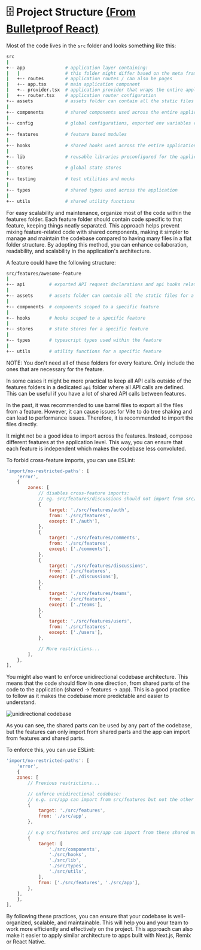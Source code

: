 # 🗄️ Project Structure [(From Bulletproof React)](https://github.com/alan2207/bulletproof-react/blob/master/docs/project-structure.md)

Most of the code lives in the `src` folder and looks something like this:

```sh
src
|
+-- app               # application layer containing:
|   |                 # this folder might differ based on the meta framework used
|   +-- routes        # application routes / can also be pages
|   +-- app.tsx       # main application component
|   +-- provider.tsx  # application provider that wraps the entire application with different global providers - this might also differ based on meta framework used
|   +-- router.tsx    # application router configuration
+-- assets            # assets folder can contain all the static files such as images, fonts, etc.
|
+-- components        # shared components used across the entire application
|
+-- config            # global configurations, exported env variables etc.
|
+-- features          # feature based modules
|
+-- hooks             # shared hooks used across the entire application
|
+-- lib               # reusable libraries preconfigured for the application
|
+-- stores            # global state stores
|
+-- testing           # test utilities and mocks
|
+-- types             # shared types used across the application
|
+-- utils             # shared utility functions
```

For easy scalability and maintenance, organize most of the code within the features folder. Each feature folder should contain code specific to that feature, keeping things neatly separated. This approach helps prevent mixing feature-related code with shared components, making it simpler to manage and maintain the codebase compared to having many files in a flat folder structure. By adopting this method, you can enhance collaboration, readability, and scalability in the application's architecture.

A feature could have the following structure:

```sh
src/features/awesome-feature
|
+-- api         # exported API request declarations and api hooks related to a specific feature
|
+-- assets      # assets folder can contain all the static files for a specific feature
|
+-- components  # components scoped to a specific feature
|
+-- hooks       # hooks scoped to a specific feature
|
+-- stores      # state stores for a specific feature
|
+-- types       # typescript types used within the feature
|
+-- utils       # utility functions for a specific feature
```

NOTE: You don't need all of these folders for every feature. Only include the ones that are necessary for the feature.

In some cases it might be more practical to keep all API calls outside of the features folders in a dedicated `api` folder where all API calls are defined. This can be useful if you have a lot of shared API calls between features.

In the past, it was recommended to use barrel files to export all the files from a feature. However, it can cause issues for Vite to do tree shaking and can lead to performance issues. Therefore, it is recommended to import the files directly.

It might not be a good idea to import across the features. Instead, compose different features at the application level. This way, you can ensure that each feature is independent which makes the codebase less convoluted.

To forbid cross-feature imports, you can use ESLint:

```js
'import/no-restricted-paths': [
    'error',
    {
        zones: [
            // disables cross-feature imports:
            // eg. src/features/discussions should not import from src/features/comments, etc.
            {
                target: './src/features/auth',
                from: './src/features',
                except: ['./auth'],
            },
            {
                target: './src/features/comments',
                from: './src/features',
                except: ['./comments'],
            },
            {
                target: './src/features/discussions',
                from: './src/features',
                except: ['./discussions'],
            },
            {
                target: './src/features/teams',
                from: './src/features',
                except: ['./teams'],
            },
            {
                target: './src/features/users',
                from: './src/features',
                except: ['./users'],
            },

            // More restrictions...
        ],
    },
],
```

You might also want to enforce unidirectional codebase architecture. This means that the code should flow in one direction, from shared parts of the code to the application (shared -> features -> app). This is a good practice to follow as it makes the codebase more predictable and easier to understand.

<img src="/unidirectional-codebase.png" alt="unidirectional codebase"></img>

As you can see, the shared parts can be used by any part of the codebase, but the features can only import from shared parts and the app can import from features and shared parts.

To enforce this, you can use ESLint:

```js
'import/no-restricted-paths': [
    'error',
    {
    zones: [
        // Previous restrictions...

        // enforce unidirectional codebase:
        // e.g. src/app can import from src/features but not the other way around
        {
            target: './src/features',
            from: './src/app',
        },

        // e.g src/features and src/app can import from these shared modules but not the other way around
        {
            target: [
                './src/components',
                './src/hooks',
                './src/lib',
                './src/types',
                './src/utils',
            ],
            from: ['./src/features', './src/app'],
        },
    ],
    },
],
```

By following these practices, you can ensure that your codebase is well-organized, scalable, and maintainable. This will help you and your team to work more efficiently and effectively on the project.
This approach can also make it easier to apply similar architecture to apps built with Next.js, Remix or React Native.
